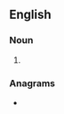==English==

===Noun===
{{head|en|noun plural form}}

# {{plural of|gander|lang=en}}

===Anagrams===
* {{anagrams|en|a=adegnrs|dangers|gardens|nadgers}}